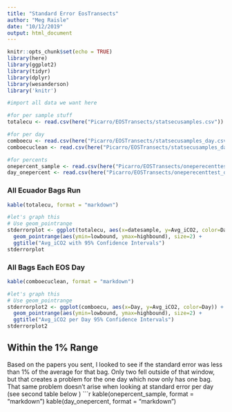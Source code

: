 ```yaml
---
title: "Standard Error EosTransects"
author: "Meg Raisle"
date: "10/12/2019"
output: html_document
---
```


```r
knitr::opts_chunk$set(echo = TRUE)
library(here)
library(ggplot2)
library(tidyr)
library(dplyr)
library(wesanderson)
library('knitr')
```



```r
#import all data we want here

#for per sample stuff 
totalecu <- read.csv(here("Picarro/EOSTransects/statsecusamples.csv"))

#for per day
comboecu <- read.csv(here("Picarro/EOSTransects/statsecusamples_day.csv"))
comboecuclean <- read.csv(here("Picarro/EOSTransects/statsecusamples_day_clean.csv"))

#for percents 
onepercent_sample <- read.csv(here("Picarro/EOSTransects/oneperecenttest_samples.csv"))
day_onepercent <- read.csv(here("Picarro/EOSTransects/oneperecenttest_days.csv"))
```

### All Ecuador Bags Run 
```r
kable(totalecu, format = "markdown")

#let's graph this
# Use geom_pointrange
stderrorplot <- ggplot(totalecu, aes(x=datesample, y=Avg_iCO2, color=Day)) + 
  geom_pointrange(aes(ymin=lowbound, ymax=highbound), size=2) +
  ggtitle("Avg_iCO2 with 95% Confidence Intervals") 
stderrorplot
```

### All Bags Each EOS Day 
```r
kable(comboecuclean, format = "markdown")

#let's graph this
# Use geom_pointrange
stderrorplot2 <- ggplot(comboecu, aes(x=Day, y=Avg_iCO2, color=Day)) + 
  geom_pointrange(aes(ymin=lowbound, ymax=highbound), size=2) +
  ggtitle("Avg_iCO2 per Day 95% Confidence Intervals") 
stderrorplot2

```

## Within the 1% Range 
Based on the papers you sent, I looked to see if the standard error was less than 1% of the average for that bag. Only two fell outside of that window, but that creates a problem for the one day which now only has one bag. That same problem doesn't arise when looking at standard error per day (see second table below )
```r
kable(onepercent_sample, format = "markdown")
kable(day_onepercent, format = "markdown")